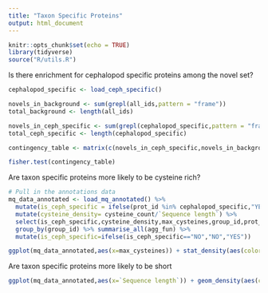```yaml
---
title: "Taxon Specific Proteins"
output: html_document
---
```


```r
knitr::opts_chunk$set(echo = TRUE)
library(tidyverse)
source("R/utils.R")
```

Is there enrichment for cephalopod specific proteins among the novel set?

```r
cephalopod_specific <- load_ceph_specific()

novels_in_background <- sum(grepl(all_ids,pattern = "frame"))
total_background <- length(all_ids)

novels_in_ceph_specific <- sum(grepl(cephalopod_specific,pattern = "frame"))
total_ceph_specific <- length(cephalopod_specific)

contingency_table <- matrix(c(novels_in_ceph_specific,novels_in_background,total_ceph_specific-novels_in_ceph_specific,total_background-novels_in_background),nrow = 2,byrow = FALSE,dimnames = list( c("Novel","NonNovel"), c("Specific","General")))

fisher.test(contingency_table)
```

Are taxon specific proteins more likely to be cysteine rich?

```r
# Pull in the annotations data
mq_data_annotated <- load_mq_annotated() %>% 
  mutate(is_ceph_specific = ifelse(prot_id %in% cephalopod_specific,"YES","NO")) %>% 
  mutate(cysteine_density= cysteine_count/`Sequence length`) %>% 
  select(is_ceph_specific,cysteine_density,max_cysteines,group_id,prot_id,`Sequence length`,contains("LFQ intensity")) %>% 
  group_by(group_id) %>% summarise_all(agg_fun) %>% 
  mutate(is_ceph_specific=ifelse(is_ceph_specific=="NO","NO","YES"))

ggplot(mq_data_annotated,aes(x=max_cysteines)) + stat_density(aes(color=is_ceph_specific), geom = "line", n = 8)
```


Are taxon specific proteins more likely to be short

```r
ggplot(mq_data_annotated,aes(x=`Sequence length`)) + geom_density(aes(color=is_ceph_specific))
```

